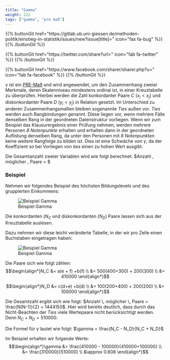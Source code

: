 ```yaml
---
title: "Gamma"
weight: 222
tags: ["gamma", "pre maß"]
---
```


{{% buttonGit href=\"https\:\/\/gitlab.ub.uni-giessen.de\/methoden-politik\/einstieg-in-statistik\/issues\/new?issue[title]=\" icon=\"fas fa-bug\" %}} {{% /buttonGit %}} 

{{% buttonGit href=\"https\:\/\/twitter.com\/share?url=\" icon=\"fab fa-twitter\" %}} {{% /buttonGit %}}

{{% buttonGit href=\"https\:\/\/www.facebook.com\/sharer\/sharer.php?u=\" icon=\"fab fa-facebook\" %}} {{% /buttonGit %}}

$\gamma$ ist ein [PRE-Maß](../../../glossar/premass/index.html) und wird angewendet, um den Zusammenhang zweier Merkmale, deren Skalenniveau mindestens ordinal ist, in einer Kreuztabelle zu überprüfen. Hierbei werden die Zahl konkordanter Paare $C$ ($x_i < x_j$) und diskonkordanter Paare $D$ ($y_i < y_j$) in Relation gesetzt. Im Unterschied zu anderen Zusammenhangsmaßen bleiben sogenannte *Ties* außen vor. *Ties* werden auch Rangbindungen genannt. Diese liegen vor, wenn mehrere Fälle denselben Rang in der geordneten Datenstruktur vorliegen. Wenn wir zum Beispiel das Klausurergebnis einer Prüfung nehmen, werden mehrere Personen *8 Notenpunkte* erhalten und erhalten dann in der geordneten Auflistung denselben Rang, da unter den Personen mit *8 Notenpunkten* keine weitere Rangfolge zu bilden ist. Dies ist eine Schwäche von $\gamma$, da der Koeffizient so bei Vorliegen von *ties* einen zu hohen Wert ausgibt.

Die Gesamtanzahl zweier Variablen wird wie folgt berechnet: $Anzahl \, möglicher \, Paare = \frac{N(N-1)}{2} $

### Beispiel
Nehmen wir folgendes Beispiel des höchsten Bildungslevels und des gruppierten Einkommens:

![Beispiel Gamma](../images/gamma-tabelle1.png)

Die konkordanten ($N_C$ und diskonkordanten ($N_D$) Paare lassen sich aus der Kreuztabelle auslesen.

Dazu nehmen wir diese leicht veränderte Tabelle, in der wir pro Zelle einen Buchstaben eingetragen haben:

![Beispiel Gamma](../images/gamma-tabelle2.png)

Die Paare sich wie folgt zählen: 
$$\begin{align*}N_C &= a(e + f) +b(f) \\ &= 500(400+300) + 200(300) \\ &= 410000 \end{align*}$$

$$\begin{align*}N_D &= c(d+e) +b(d) \\ &= 100(200+400) + 200(200) \\ &= 100000 \end{align*}$$

Die Gesamtzahl ergibt sich wie folgt: $Anzahl \, möglicher \, Paare = \frac{N(N-1)}{2} = 1444150$.
Hier wird bereits deutlich, dass durch das Nicht-Beachten der *Ties* viele Wertepaare nicht berücksichtigt werden. Denn $N_C + N_D = 510000$.

Die Formel für $\gamma$ lautet wie folgt:
$\gamma = \frac{N_C - N_D}{N_C + N_D}$

Im Beispiel erhalten wir folgende Werte:
$$\begin{align*}\gamma &= \frac{410000 - 100000}{410000+100000} \\ &= \frac{310000}{510000} \\ &\approx 0.608 \end{align*}$$
